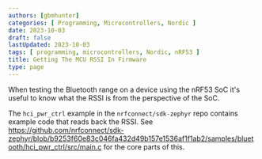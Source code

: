 ```yaml
---
authors: [gbmhunter]
categories: [ Programming, Microcontrollers, Nordic ]
date: 2023-10-03
draft: false
lastUpdated: 2023-10-03
tags: [ programming, microcontrollers, Nordic, nRF53 ]
title: Getting The MCU RSSI In Firmware
type: page
---
```



When testing the Bluetooth range on a device using the nRF53 SoC it's useful to know what the RSSI is from the perspective of the SoC.

The `hci_pwr_ctrl` example in the `nrfconnect/sdk-zephyr` repo contains example code that reads back the RSSI. See https://github.com/nrfconnect/sdk-zephyr/blob/b9253f60e83c046fa432d49b157e1536af1f1ab2/samples/bluetooth/hci_pwr_ctrl/src/main.c for the core parts of this.
